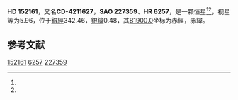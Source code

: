 {{Starbox begin
| name = HD 152161
}}
{{Starbox observe
| epoch = [[J2000.0|J2000.0]]
| constell = {{星座名待查}}<ref name=SIMBAD>{{cite web
 | url=http://simbad.u-strasbg.fr/simbad/sim-id?Ident=HR+6257
 | title =Pulsating variable Star
 | publisher=Centre de Données astronomiques de Strasbourg
 | work=SIMBAD
 | accessdate=2012-07-13}}</ref><ref name=DATA>{{cite web
 | url=http://vizier.u-strasbg.fr/viz-bin/VizieR-5?-out.add=.&-source=5050&-corr=PK=HR&-out.max=9999&HR=6257
 | title=VizieR Detailed Page
 | accessdate=2012-07-13
 | archive-date=2016-03-04
 | archive-url=https://web.archive.org/web/20160304200709/http://vizier.u-strasbg.fr/viz-bin/VizieR-5?-out.add=.&-source=5050&-corr=PK=HR&-out.max=9999&HR=6257
 | dead-url=no
 }}</ref>
| 星官 = 
| ra = {{RA|16|53|42.5}}<ref name=SIMBAD /><ref name=DATA />
| dec = {{DEC|-43|3|3}}<ref name=SIMBAD /><ref name=DATA />
| appmag_v = 5.96<ref name=SIMBAD /><ref name=DATA />
}}
{{Starbox character
| class = M3II-III<ref name=SIMBAD /><ref name=DATA />
| b-v = 1.73<ref name=SIMBAD /><ref name=DATA />
| u-b = <ref name=SIMBAD /><ref name=DATA />
| r-i = <ref name=SIMBAD /><ref name=DATA />
| variable = 
}}
{{Starbox astrometry
| radial_v = 
| prop_mo_ra = -12
| parallax = 
| p_error = 
}}
{{Starbox catalog
| names =CD-4211627，[[SAO星表|SAO]] 227359，[[HD星表|HD]] 152161，[[HR星表|HR]] 6257}}
{{Starbox reference |Simbad=HR+6257}}
{{Starbox end}}

'''HD 152161'''，又名'''CD-4211627'''，'''SAO 227359'''、'''HR 6257'''，是一颗恒星<ref name=SIMBAD /><ref name=DATA />，视星等为5.96，位于[[銀道座標系|銀經]]342.46，[[銀道座標系|銀緯]]0.48，其[[B1900.0|B1900.0]]坐标为赤經{{RA|16|46|36.4}}，赤緯{{DEC|-42|0.48|59}}。

== 参考文献 ==
{{reflist}}

{{star-stub}}

[[Category:HD和HDE天體|152161]]
[[Category:HR天體|6257]]
[[Category:SAO天體|227359]]